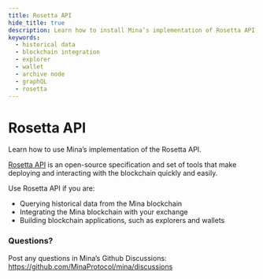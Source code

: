 ```yaml
---
title: Rosetta API
hide_title: true
description: Learn how to install Mina’s implementation of Rosetta API.
keywords:
  - historical data
  - blockchain integration
  - explorer
  - wallet
  - archive node
  - graphQL
  - rosetta
---
```


# Rosetta API


<Subhead>
Learn how to use Mina’s implementation of the Rosetta API.
</Subhead>

[Rosetta API](https://docs.cloud.coinbase.com/rosetta/docs/welcome) is an open-source specification and set of tools that make deploying and interacting with the blockchain quickly and easily.

Use Rosetta API if you are:
- Querying historical data from the Mina blockchain
- Integrating the Mina blockchain with your exchange
- Building blockchain applications, such as explorers and wallets

### Questions?

Post any questions in Mina’s Github Discussions: https://github.com/MinaProtocol/mina/discussions
